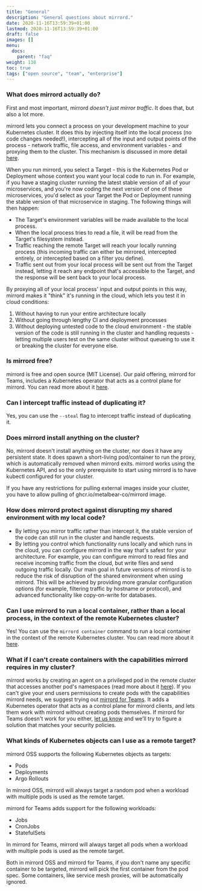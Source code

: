 ```yaml
---
title: "General"
description: "General questions about mirrord."
date: 2020-11-16T13:59:39+01:00
lastmod: 2020-11-16T13:59:39+01:00
draft: false
images: []
menu:
  docs:
    parent: "faq"
weight: 110
toc: true
tags: ["open source", "team", "enterprise"]
---
```


### What does mirrord actually do?

First and most important, mirrord *doesn't just mirror traffic*. It does that, but also a lot more.

mirrord lets you connect a process on your development machine to your Kubernetes cluster. It does this by injecting itself into the local process (no code changes needed!), intercepting all of the input and output points of the process - network traffic, file access, and environment variables - and proxying them to the cluster. This mechanism is discussed in more detail [here](/reference/architecture/#mirrord-layer).

When you run mirrord, you select a Target - this is the Kubernetes Pod or Deployment whose context you want your local code to run in. For example, if you have a staging cluster running the latest stable version of all of your microservices, and you're now coding the next version of one of these microservices, you'd select as your Target the Pod or Deployment running the stable version of that microservice in staging. The following things will then happen:
- The Target's environment variables will be made available to the local process.
- When the local process tries to read a file, it will be read from the Target's filesystem instead.
- Traffic reaching the remote Target will reach your locally running process (this incoming traffic can either be mirrored, intercepted entirely, or intercepted based on a filter you define).
- Traffic sent out from your local process will be sent out from the Target instead, letting it reach any endpoint that's accessible to the Target, and the response will be sent back to your local process.

By proxying all of your local process' input and output points in this way, mirrord makes it "think" it's running in the cloud, which lets you test it in cloud conditions:
1. Without having to run your entire architecture locally
2. Without going through lengthy CI and deployment processes
3. Without deploying untested code to the cloud environment - the stable version of the code is still running in the cluster and handling requests - letting multiple users test on the same cluster without queueing to use it or breaking the cluster for everyone else.

### Is mirrord free?

mirrord is free and open source (MIT License).
Our paid offering, mirrord for Teams, includes a Kubernetes operator that acts as a control plane for mirrord.
You can read more about it [here](/overview/teams).

### Can I intercept traffic instead of duplicating it?

Yes, you can use the `--steal` flag to intercept traffic instead of duplicating it.

### Does mirrord install anything on the cluster?

No, mirrord doesn't install anything on the cluster, nor does it have any persistent state. It does spawn a short-living pod/container to run the proxy, which is automatically removed when mirrord exits. mirrord works using the Kubernetes API, and so the only prerequisite to start using mirrord is to have kubectl configured for your cluster.

If you have any restrictions for pulling external images inside your cluster, you have to allow pulling of ghcr.io/metalbear-co/mirrord image.

### How does mirrord protect against disrupting my shared environment with my local code?

* By letting you mirror traffic rather than intercept it, the stable version of the code can still run in the cluster and handle requests.
* By letting you control which functionality runs locally and which runs in the cloud, you can configure mirrord in the way that's safest for your architecture. For example, you can configure mirrord to read files and receive incoming traffic from the cloud, but write files and send outgoing traffic locally.
Our main goal in future versions of mirrord is to reduce the risk of disruption of the shared environment when using mirrord. This will be achieved by providing more granular configuration options (for example, filtering traffic by hostname or protocol), and advanced functionality like copy-on-write for databases.

### Can I use mirrord to run a local container, rather than a local process, in the context of the remote Kubernetes cluster?

Yes! You can use the `mirrord container` command to run a local container in the context of the remote Kubernetes cluster. You can read more about it [here](/using-mirrord/local-container).

### What if I can't create containers with the capabilities mirrord requires in my cluster?

mirrord works by creating an agent on a privileged pod in the remote cluster that accesses another pod's namespaces (read more about it [here](https://metalbear.co/blog/getting-started-with-ephemeral-containers/)).
If you can't give your end users permissions to create pods with the capabilities mirrord needs, we suggest trying out [mirrord for Teams](/overview/teams). It adds a Kubernetes operator that acts as a control plane for mirrord clients, and lets them work with mirrord without creating pods themselves.
If mirrord for Teams doesn't work for you either, [let us know](mailto:hello@metalbear.co) and we'll try to figure a solution that matches your security policies.

### What kinds of Kubernetes objects can I use as a remote target?
mirrord OSS supports the following Kubernetes objects as targets:
- Pods
- Deployments
- Argo Rollouts

In mirrord OSS, mirrord will always target a random pod when a workload with multiple pods is used as the remote target.

mirrord for Teams adds support for the following workloads:
- Jobs
- CronJobs
- StatefulSets

In mirrord for Teams, mirrord will always target all pods when a workload with multiple pods is used as the remote target.

Both in mirrord OSS and mirrord for Teams, if you don't name any specific container to be targeted, mirrord will pick the first container from the pod spec. Some containers, like service mesh proxies, will be automatically ignored.